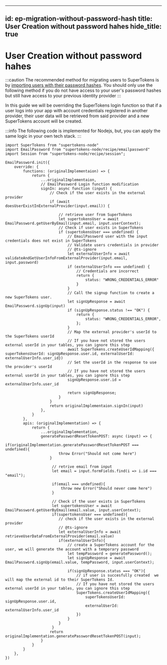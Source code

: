 
---
id: ep-migration-without-password-hash
title: User Creation without password hahes
hide_title: true
---
# User Creation without password hahes

:::caution
The recommended method for migrating users to SuperTokens is by [importing users with their password hashes](./user-creation).
You should only use the following method if you do not have access to your user's password hashes but still have access to your previous identity provider
:::

In this guide we will be overriding the SuperTokens login function so that if a user logs into your app with account credentials registered in another provider, their user data will be retrieved from said provider and a new SuperTokens account will be created.

:::info
The following code is implemented for Nodejs, but, you can apply the same logic in your own tech stack.
:::




```tsx
import SuperTokens from "supertokens-node"
import EmailPassword from "supertokens-node/recipe/emailpassword"
import Session from "supertokens-node/recipe/session";

EmailPassword.init({
    override: {
        functions: (originalImplementaion) => {
            return {
                ...originalImplementaion,
                // EmailPassword Login function modification
                signIn: async function (input) {
                    // Check if the user exists in the external provider
                    if (await doesUserExistInExternalProvider(input.email)) {
                        
                        // retrieve user from SuperTokens
                        let supertokensUser = await EmailPassword.getUserByEmail(input.email, input.userContext);
                        // Check if user exists in SuperTokens
                        if (supertokensUser === undefined) {
                            // EmailPassword user with the input credentials does not exist in SuperTokens
                            // Validate users credentials in provider
                            // @ts-ignore
                            let externalUserInfo = await validateAndGetUserInfoFromExternalProvider(input.email, input.password)
                            if (externalUserInfo === undefined) {
                                // Credentials are incorrect
                                return {
                                    status: "WRONG_CREDENTIALS_ERROR"
                                }
                            }
                            // Call the signup function to create a new SuperTokens user.
                            let signUpResponse = await EmailPassword.signUp(input)
                            if (signUpResponse.status !== "OK") {
                                return {
                                    status: "WRONG_CREDENTIALS_ERROR",
                                };
                            }
                            // Map the external provider's userId to the SuperTokens userId
                            // If you have not stored the users external userId in your tables, you can ignore this step
                            await SuperTokens.createUserIdMapping({ superTokensUserId: signUpResponse.user.id, externalUserId: externalUserInfo.user_id})
                            // Set the userId in the response to use the provider's userId
                            // If you have not stored the users external userId in your tables, you can ignore this step
                            signUpResponse.user.id = externalUserInfo.user_id
                            
                            return signUpResponse;
                        }
                    } 
                    return originalImplementaion.signIn(input)
                },
            }
        },
        apis: (originalImplementation) => {
            return {
                ...originalImplementation,
                generatePasswordResetTokenPOST: async (input) => {
                    if(originalImplementation.generatePasswordResetTokenPOST === undefined){
                        throw Error("Should not come here")
                    }

                     // retrive email from input
                     let email = input.formFields.find(i => i.id === "email");

                     if(email === undefined){
                         throw new Error("Should never come here")
                     }

                     // Check if the user exists in SuperTokens
                     let supertokensUser = await EmailPassword.getUserByEmail(email.value, input.userContext);
                     if(supertokensUser === undefined){
                        // check if the user exists in the external provider
                        // @ts-ignore
                        let externalUserInfo = await retrieveUserDataFromExternalProvider(email.value)
                        if(externalUserInfo){
                            // create a SuperTokens account for the user, we will generate the account with a temporary password
                            let tempPassword = generatePassword(); 
                            let signUpResponse = await EmailPassword.signUp(email.value, tempPassword, input.userContext);

                            if(signUpResponse.status === "OK"){
                                // if user is succesfully created  we will map the external id to their SuperTokens Id. 
                                // If you have not stored the users external userId in your tables, you can ignore this step
                                SuperTokens.createUserIdMapping({
                                    superTokensUserId: signUpResponse.user.id,
                                    externalUserId: externalUserInfo.user_id
                                })   
                            }
                        }  
                     }
                    return originalImplementation.generatePasswordResetTokenPOST(input);
                }
            }
        }
    },
})
```